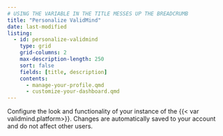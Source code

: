 ```yaml
---
# USING THE VARIABLE IN THE TITLE MESSES UP THE BREADCRUMB
title: "Personalize ValidMind"
date: last-modified
listing:
  - id: personalize-validmind
    type: grid
    grid-columns: 2
    max-description-length: 250
    sort: false
    fields: [title, description]
    contents:
      - manage-your-profile.qmd
      - customize-your-dashboard.qmd
---
```


Configure the look and functionality of your instance of the {{< var validmind.platform>}}. Changes are automatically saved to your account and do not affect other users.

:::{personalize-validmind}
:::